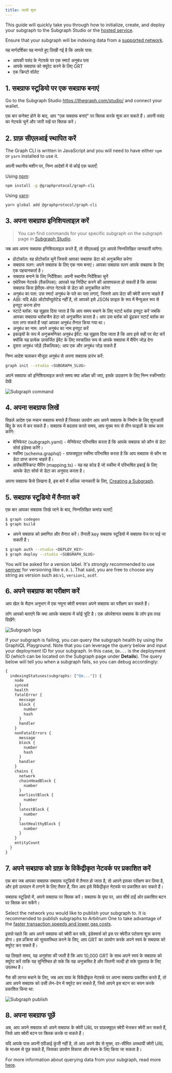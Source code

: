 ```yaml
---
title: जल्दी शुरू
---
```


This guide will quickly take you through how to initialize, create, and deploy your subgraph to the Subgraph Studio or the [hosted service](#hosted-service).

Ensure that your subgraph will be indexing data from a [supported network](/developing/supported-networks).

यह मार्गदर्शिका यह मानते हुए लिखी गई है कि आपके पास:

-   आपकी पसंद के नेटवर्क पर एक स्मार्ट अनुबंध पता
-   आपके सबग्राफ को क्यूरेट करने के लिए GRT
-   एक क्रिप्टो वॉलेट

## 1.  सबग्राफ स्टूडियो पर एक सबग्राफ बनाएं

Go to the Subgraph Studio <https://thegraph.com/studio/> and connect your wallet.

एक बार कनेक्ट होने के बाद, आप "एक सबग्राफ बनाएं" पर क्लिक करके शुरू कर सकते हैं। अपनी पसंद का नेटवर्क चुनें और जारी रखें पर क्लिक करें।

## 2.  ग्राफ़ सीएलआई स्थापित करें

The Graph CLI is written in JavaScript and you will need to have either `npm` or `yarn` installed to use it.

अपनी स्थानीय मशीन पर, निम्न आदेशों में से कोई एक चलाएँ:

Using [npm](https://www.npmjs.com/):

```sh
npm install -g @graphprotocol/graph-cli
```

Using [yarn](https://yarnpkg.com/):

```sh
yarn global add @graphprotocol/graph-cli
```

## 3.  अपना सबग्राफ इनिशियलाइज़ करें

> You can find commands for your specific subgraph on the subgraph page in [Subgraph Studio](https://thegraph.com/studio/).

जब आप अपना सबग्राफ इनिशियलाइज़ करते हैं, तो सीएलआई टूल आपसे निम्नलिखित जानकारी मांगेगा:

-   प्रोटोकॉल: वह प्रोटोकॉल चुनें जिससे आपका सबग्राफ डेटा को अनुक्रमित करेगा
-   सबग्राफ स्लग: अपने सबग्राफ के लिए एक नाम बनाएं। आपका सबग्राफ स्लग आपके सबग्राफ के लिए एक पहचानकर्ता है।
-   सबग्राफ बनाने के लिए निर्देशिका: अपनी स्थानीय निर्देशिका चुनें
-   एथेरियम नेटवर्क (वैकल्पिक): आपको यह निर्दिष्ट करने की आवश्यकता हो सकती है कि आपका सबग्राफ किस ईवीएम-संगत नेटवर्क से डेटा को अनुक्रमित करेगा
-   अनुबंध का पता: उस स्मार्ट अनुबंध के पते का पता लगाएं, जिससे आप डेटा की क्वेरी करना चाहते हैं
-   ABI: यदि ABI ऑटोपॉप्युलेटेड नहीं है, तो आपको इसे JSON फ़ाइल के रूप में मैन्युअल रूप से इनपुट करना होगा
-   स्टार्ट ब्लॉक: यह सुझाव दिया जाता है कि आप समय बचाने के लिए स्टार्ट ब्लॉक इनपुट करें जबकि आपका सबग्राफ ब्लॉकचैन डेटा को अनुक्रमित करता है। आप उस ब्लॉक को ढूंढकर स्टार्ट ब्लॉक का पता लगा सकते हैं जहां आपका अनुबंध तैनात किया गया था।
-   अनुबंध का नाम: अपने अनुबंध का नाम इनपुट करें
-   इकाइयों के रूप में अनुक्रमणिका अनुबंध ईवेंट: यह सुझाव दिया जाता है कि आप इसे सही पर सेट करें क्योंकि यह प्रत्येक उत्सर्जित ईवेंट के लिए स्वचालित रूप से आपके सबग्राफ में मैपिंग जोड़ देगा
-   दूसरा अनुबंध जोड़ें (वैकल्पिक): आप एक और अनुबंध जोड़ सकते हैं

निम्न आदेश चलाकर मौजूदा अनुबंध से अपना सबग्राफ प्रारंभ करें:

```sh
graph init --studio <SUBGRAPH_SLUG>
```

अपने सबग्राफ को इनिशियलाइज़ करते समय क्या अपेक्षा की जाए, इसके उदाहरण के लिए निम्न स्क्रीनशॉट देखें:

![Subgraph command](/img/subgraph-init-example.png)

## 4.  अपना सबग्राफ लिखें

पिछले आदेश एक मचान सबग्राफ बनाते हैं जिसका उपयोग आप अपने सबग्राफ के निर्माण के लिए शुरुआती बिंदु के रूप में कर सकते हैं। सबग्राफ में बदलाव करते समय, आप मुख्य रूप से तीन फाइलों के साथ काम करेंगे:

-   मेनिफेस्ट (subgraph.yaml) - मेनिफेस्ट परिभाषित करता है कि आपके सबग्राफ को कौन से डेटा सोर्स इंडेक्स करेंगे।
-   स्कीमा (schema.graphql) - ग्राफक्यूएल स्कीमा परिभाषित करता है कि आप सबग्राफ से कौन सा डेटा प्राप्त करना चाहते हैं।
-   असेंबलीस्क्रिप्ट मैपिंग (mapping.ts) - यह वह कोड है जो स्कीमा में परिभाषित इकाई के लिए आपके डेटा सोर्स से डेटा का अनुवाद करता है।

अपना सबग्राफ कैसे लिखना है, इस बारे में अधिक जानकारी के लिए, [Creating a Subgraph](/developing/creating-a-subgraph).

## 5.  सबग्राफ स्टूडियो में तैनात करें

एक बार आपका सबग्राफ लिखे जाने के बाद, निम्नलिखित कमांड चलाएँ:

```sh
$ graph codegen
$ graph build
```

-   अपने सबग्राफ को प्रमाणित और तैनात करें। तैनाती key सबग्राफ स्टूडियो में सबग्राफ पेज पर पाई जा सकती है।

```sh
$ graph auth --studio <DEPLOY_KEY>
$ graph deploy --studio <SUBGRAPH_SLUG>
```

You will be asked for a version label. It's strongly recommended to use [semver](https://semver.org/) for versioning like `0.0.1`. That said, you are free to choose any string as version such as:`v1`, `version1`, `asdf`.

## 6.  अपने सबग्राफ का परीक्षण करें

आप खेल के मैदान अनुभाग में एक नमूना क्वेरी बनाकर अपने सबग्राफ का परीक्षण कर सकते हैं।

लॉग आपको बताएंगे कि क्या आपके सबग्राफ में कोई त्रुटि है। एक ऑपरेशनल सबग्राफ के लॉग इस तरह दिखेंगे:

![Subgraph logs](/img/subgraph-logs-image.png)

If your subgraph is failing, you can query the subgraph health by using the GraphiQL Playground. Note that you can leverage the query below and input your deployment ID for your subgraph. In this case, `Qm...` is the deployment ID (which can be located on the Subgraph page under **Details**). The query below will tell you when a subgraph fails, so you can debug accordingly:

```graphql
{
  indexingStatuses(subgraphs: ["Qm..."]) {
    node
    synced
    health
    fatalError {
      message
      block {
        number
        hash
      }
      handler
    }
    nonFatalErrors {
      message
      block {
        number
        hash
      }
      handler
    }
    chains {
      network
      chainHeadBlock {
        number
      }
      earliestBlock {
        number
      }
      latestBlock {
        number
      }
      lastHealthyBlock {
        number
      }
    }
    entityCount
  }
}
```

## 7.  अपने सबग्राफ को ग्राफ़ के विकेंद्रीकृत नेटवर्क पर प्रकाशित करें

एक बार जब आपका सबग्राफ सबग्राफ स्टूडियो में तैनात हो जाता है, तो आपने इसका परीक्षण कर लिया है, और इसे उत्पादन में लगाने के लिए तैयार हैं, फिर आप इसे विकेंद्रीकृत नेटवर्क पर प्रकाशित कर सकते हैं।

सबग्राफ स्टूडियो में, अपने सबग्राफ पर क्लिक करें। सबग्राफ के पृष्ठ पर, आप शीर्ष दाईं ओर प्रकाशित बटन पर क्लिक कर सकेंगे।

Select the network you would like to publish your subgraph to. It is recommended to publish subgraphs to Arbitrum One to take advantage of the [faster transaction speeds and lower gas costs](/arbitrum/arbitrum-faq).

इससे पहले कि आप अपने सबग्राफ को क्वेरी कर सकें, इंडेक्सर्स को इस पर क्वेरीज़ परोसना शुरू करना होगा। इस प्रक्रिया को सुव्यवस्थित करने के लिए, आप GRT का उपयोग करके अपने स्वयं के सबग्राफ को क्यूरेट कर सकते हैं।

यह लिखते समय, यह अनुशंसा की जाती है कि आप 10,000 GRT के साथ अपने स्वयं के सबग्राफ को क्यूरेट करें ताकि यह सुनिश्चित हो सके कि यह अनुक्रमित है और जितनी जल्दी हो सके पूछताछ के लिए उपलब्ध है।

गैस की लागत बचाने के लिए, जब आप ग्राफ़ के विकेंद्रीकृत नेटवर्क पर अपना सबग्राफ प्रकाशित करते हैं, तो आप अपने सबग्राफ को उसी लेन-देन में क्यूरेट कर सकते हैं, जिसे आपने इस बटन का चयन करके प्रकाशित किया था:

![Subgraph publish](/img/publish-and-signal-tx.png)

## 8.  अपना सबग्राफ पूछें

अब, आप अपने सबग्राफ को अपने सबग्राफ के क्वेरी URL पर ग्राफ़क्यूएल क्वेरी भेजकर क्वेरी कर सकते हैं, जिसे आप क्वेरी बटन पर क्लिक करके पा सकते हैं।

यदि आपके पास अपनी एपीआई कुंजी नहीं है, तो आप अपने डैप से मुफ्त, दर-सीमित अस्थायी क्वेरी URL के माध्यम से पूछ सकते हैं, जिसका उपयोग विकास और मंचन के लिए किया जा सकता है।

For more information about querying data from your subgraph, read more [here](../querying/querying-the-graph/).
